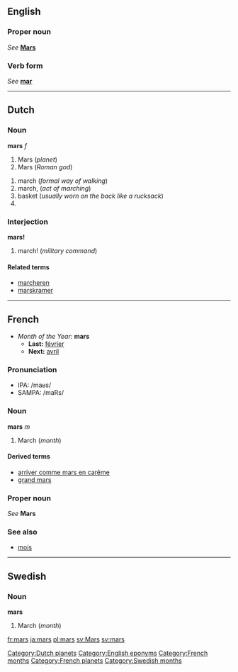 ==English==
===Proper noun===
''See'' '''[[Mars]]'''

===Verb form===
''See'' '''[[mar]]'''

----
==Dutch==
===Noun===
'''mars''' ''f''

#Mars (''planet'')
#Mars (''Roman god'')
<!--#Mars (''chocolate'')-->
#march (''formal way of walking'')
#march, (''act of marching'')
#basket (''usually worn on the back like a rucksack'')
#<!--requires a translation: top?  the platform at the top of the lower mast of a sailing ship ''(nautical)''-->

===Interjection===
'''mars!'''

#march! (''military command'')

====Related terms====
*[[marcheren]]
*[[marskramer]]

----
==French==
*''Month of the Year:'' '''mars'''
**'''Last:''' [[février]]
**'''Next:''' [[avril]]

===Pronunciation===
*IPA: /maʁs/
*SAMPA: /maRs/

===Noun===
'''mars''' ''m''

#March (''month'')

====Derived terms====
*[[arriver comme mars en carême]]
*[[grand mars]]

===Proper noun===
''See'' '''Mars'''

===See also===
*[[mois]]

----
==Swedish==
===Noun===
'''mars'''

#March (''month'')

[[Category:Dutch planets]]
[[Category:English eponyms]]
[[Category:French months]]
[[Category:French planets]]
[[Category:Swedish months]]

[[fr:mars]] [[ja:mars]] [[pl:mars]] [[sv:Mars]] [[sv:mars]]